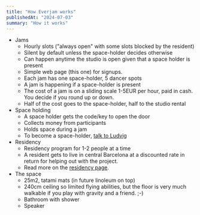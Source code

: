 ```yaml
---
title: "How Everjam works"
publishedAt: "2024-07-03"
summary: "How it works"
---
```


- Jams
  - Hourly slots ("always open" with some slots blocked by the resident)
  - Silent by default unless the space-holder decides otherwise
  - Can happen anytime the studio is open given that a space holder is present
  - Simple web page (this one) for signups.
  - Each jam has one space-holder, 5 dancer spots
  - A jam is happening if a space-holder is present
  - The cost of a jam is on a sliding scale 1-5EUR per hour, paid in cash. You decide if you round up or down.
  - Half of the cost goes to the space-holder, half to the studio rental
- Space holding
  - A space holder gets the code/key to open the door
  - Collects money from participants
  - Holds space during a jam
  - To become a space-holder, [talk to Ludvig](mailto:ludvig.linse@gmail.com)
- Residency
  - Residency program for 1-2 people at a time
  - A resident gets to live in central Barcelona at a discounted rate in return for helping out with the project.
  - Read more on the [residency page](residency).
- The space
  - 25m2, tatami mats (in future linoleum on top)
  - 240cm ceiling so limited flying abilities, but the floor is very much walkable if you play with gravity and a friend. ;-)
  - Bathroom with shower
  - Speaker
